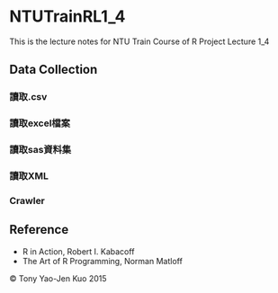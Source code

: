 # NTUTrainRL1_4
This is the lecture notes for NTU Train Course of R Project Lecture 1_4

## Data Collection

### 讀取.csv

### 讀取excel檔案

### 讀取sas資料集

### 讀取XML

### Crawler

## Reference
* R in Action, Robert I. Kabacoff
* The Art of R Programming, Norman Matloff

&copy; Tony Yao-Jen Kuo 2015